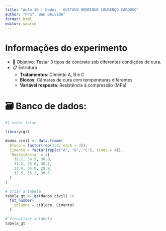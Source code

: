 ```yaml
---
title: "Aula 10 | Dados - GUSTAVO HENRIQUE LOURENÇO CARDOSO"
author: "Prof. Ben Dêivide"
format: html
editor: source
---
```


# Informações do experimento

-  🎯 Objetivo: Testar 3 tipos de concreto sob diferentes condições de cura.
- 📋 Estrutura
  - **Tratamentos**: Cimento A, B e C
  - **Blocos**: Câmaras de cura com temperaturas diferentes
  - **Variável resposta**: Resistência à compressão (MPa)


#  🗃 Banco de dados:

```r
#| echo: false

library(gt)

dados_civil <- data.frame(
  Bloco = factor(rep(1:4, each = 3)),
  Cimento = factor(rep(c("A", "B", "C"), times = 4)),
  `Resistência` = c(
    32.1, 34.5, 30.8,
    31.2, 35.0, 30.1,
    33.0, 34.0, 29.9,
    32.5, 35.2, 30.5
  )
)

# Criar a tabela
tabela_gt <- gt(dados_civil) |>
  fmt_number(
    columns = c(Bloco, Cimento)
  )

# Visualizar a tabela
tabela_gt
```

